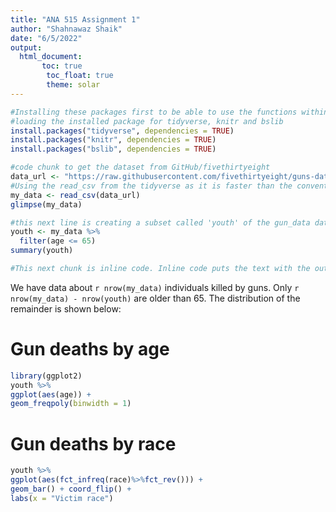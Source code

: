---
title: "ANA 515 Assignment 1"
author: "Shahnawaz Shaik"
date: "6/5/2022"
output:
  html_document:
       toc: true
        toc_float: true
        theme: solar
---

```{r setup, include = FALSE}
#Installing these packages first to be able to use the functions within them. install.packages("package_name")
#loading the installed package for tidyverse, knitr and bslib
install.packages("tidyverse", dependencies = TRUE)
install.packages("knitr", dependencies = TRUE)
install.packages("bslib", dependencies = TRUE)
```




```{r get-data, include = FALSE}
#code chunk to get the dataset from GitHub/fivethirtyeight 
data_url <- "https://raw.githubusercontent.com/fivethirtyeight/guns-data/master/full_data.csv"
#Using the read_csv from the tidyverse as it is faster than the conventional read.csv command
my_data <- read_csv(data_url)
glimpse(my_data)
```

```{r data-manipulation, include = FALSE}
#this next line is creating a subset called 'youth' of the gun_data dataset where the age is equal or greater to 65
youth <- my_data %>% 
  filter(age <= 65)
summary(youth)
```

```{r inline-text, echo = FALSE}
#This next chunk is inline code. Inline code puts the text with the output of the function in the document.
```
We have data about `r nrow(my_data)` individuals killed by guns. Only `r nrow(my_data) - nrow(youth)`  are older than 65. The distribution of the remainder is shown below: 

# Gun deaths by age 
```{r youth-dist, echo = FALSE} 
library(ggplot2)
youth %>% 
ggplot(aes(age)) + 
geom_freqpoly(binwidth = 1)
```

# Gun deaths by race 
```{r race-dist, echo = FALSE} 
youth %>% 
ggplot(aes(fct_infreq(race)%>%fct_rev())) + 
geom_bar() + coord_flip() + 
labs(x = "Victim race") 
```